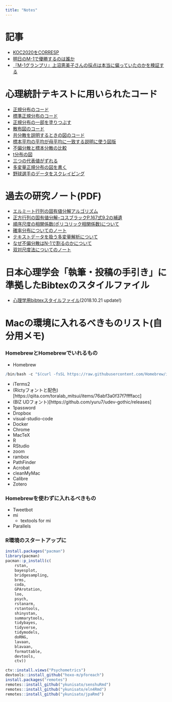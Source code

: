 ```yaml
---
title: "Notes"
---
```


# 記事

+ [KOC2020をCORRESP](items/2020-09-27-koc2020-corresp.html)
+ [明日のM-1で優勝するのは誰か](items/2018-12-01-2018m1gp.html)
+ [『M-1グランプリ』上沼恵美子さんの採点は本当に偏っていたのかを検証する](items/2018M1judges.html)

# 心理統計テキストに用いられたコード

+ [正規分布のコード](notes/2018-06-26A.html)
+ [標準正規分布のコード](notes/2018-06-30.html)
+ [正規分布の一部を塗りつぶす](notes/2018-06-29B.html)
+ [散布図のコード](notes/2018-06-26C.html)
+ [共分散を説明するときの図のコード](notes/2018-06-26D.html)
+ [標本平均の平均が母平均に一致する説明に使う図版](ntoes/2018-06-29A.html)
+ [不偏分散と標本分散の比較](ntoes/2018-07-04.html)
+ [t分布の図](notes/2018-07-06-t.html)
+ [三つの代表値がずれる](notes/2018-07-06-MMM.html)
+ [多変量正規分布の図を書く](notes/2021-10-27.html)
+ [野球選手のデータをスクレイピング](notes/2021-11-10.html)

# 過去の研究ノート(PDF)

+ [エルミート行列の固有値分解アルゴリズム](notes/QR.pdf)
+ [正方行列の固有値分解--コスブラックP.167式9.2の補遺](notes/Reigen.pdf)
+ [順序尺度の相関係数(ポリコリック相関係数)について](notes/polychoricNote.pdf)
+ [確率分布についてのノート](notes/prob.pdf)
+ [テキストデータを扱う多変量解析について](notes/textMV.pdf)
+ [なぜ不偏分散はN-1で割るのかについて](notes/whyN_1.pdf)
+ [双対尺度法についてのノート](notes/DS2019.pdf)


# 日本心理学会「執筆・投稿の手引き」に準拠したBibtexのスタイルファイル

+ [心理学用bibtexスタイルファイル](https://github.com/kosugitti/jecon-jpa)(2018.10.21 update!)


# Macの環境に入れるべきものリスト(自分用メモ)

### HomebrewとHomebrewでいれるもの

+ Homebrew

```r
/bin/bash -c "$(curl -fsSL https://raw.githubusercontent.com/Homebrew/install/HEAD/install.sh)"
```

  
+ iTerms2
+ (Rictyフォントと配色)[https://qiita.com/toralab_mitsui/items/76abf3a0f37f7ffffacc]
+ (BIZ UDフォント)[https://github.com/yuru7/udev-gothic/releases]
+ 1password
+ Dropbox
+ visual-studio-code
+ Docker
+ Chrome
+ MacTeX
+ R
+ RStudio
+ zoom
+ rambox
+ PathFinder
+ Acrobat
+ cleanMyMac
+ Calibre
+ Zotero


### Homebrewを使わずに入れるべきもの
+ Tweetbot
+ mi
  + textools for mi
+ Parallels


### R環境のスタートアップに

```r
install.packages("pacman")
library(pacman)
pacman::p_install(c(
    rstan,
    bayesplot,
	bridgesampling,
	brms,
	coda,
	GPArotation,
    loo,
    psych,
    rstanarm,
	rstantools,
	shinystan,
	summarytools,
	tidybayes,
	tidyverse,
	tidymodels,
	doRNG,
	lavaan,
	blavaan,
	formattable,
	devtools,
	ctv))

ctv::install.views("Psychometrics")
devtools::install_github("hoxo-m/pforeach")
install.packages("remotes")
remotes::install_github("ykunisato/senshuRmd")
remotes::install_github("ykunisato/eln4Rmd")
remotes::install_github("ykunisato/jpaRmd")

```

